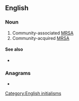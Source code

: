 ==English==

===Noun===
{{head|en|noun}}

# Community-associated [[MRSA]]
# Community-acquired [[MRSA]]

====See also====
* {{pedia}}

===Anagrams===
* {{anagrams|en|a=aacmrs|cam'ras}}

[[Category:English initialisms]]